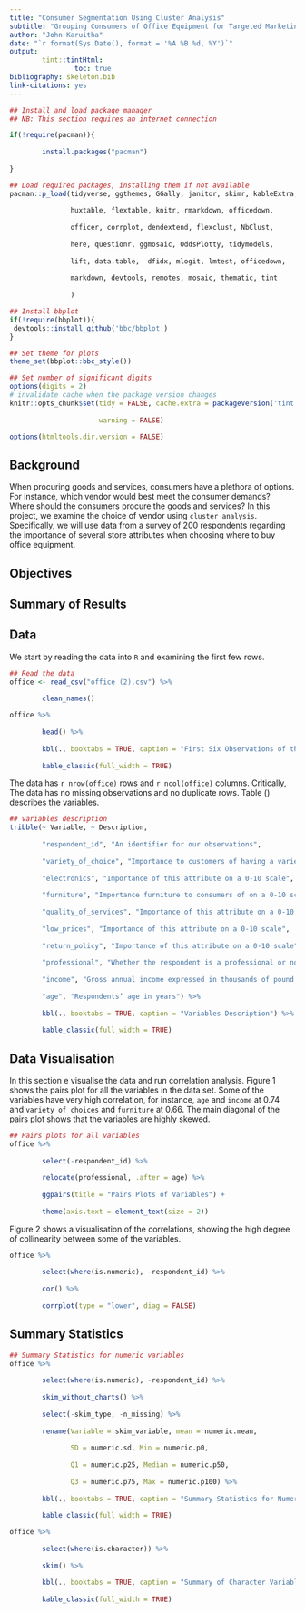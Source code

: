 ```yaml
---
title: "Consumer Segmentation Using Cluster Analysis"
subtitle: "Grouping Consumers of Office Equipment for Targeted Marketing"
author: "John Karuitha"
date: "`r format(Sys.Date(), format = '%A %B %d, %Y')`"
output: 
        tint::tintHtml:
                toc: true
bibliography: skeleton.bib
link-citations: yes
---
```


```r
## Install and load package manager
## NB: This section requires an internet connection

if(!require(pacman)){
        
        install.packages("pacman")
        
}

## Load required packages, installing them if not available
pacman::p_load(tidyverse, ggthemes, GGally, janitor, skimr, kableExtra, 
               
               huxtable, flextable, knitr, rmarkdown, officedown, 
               
               officer, corrplot, dendextend, flexclust, NbClust,
               
               here, questionr, ggmosaic, OddsPlotty, tidymodels,
               
               lift, data.table,  dfidx, mlogit, lmtest, officedown,
               
               markdown, devtools, remotes, mosaic, thematic, tint
               
               )

## Install bbplot
if(!require(bbplot)){
 devtools::install_github('bbc/bbplot')       
}

## Set theme for plots
theme_set(bbplot::bbc_style())

## Set number of significant digits
options(digits = 2)
# invalidate cache when the package version changes
knitr::opts_chunk$set(tidy = FALSE, cache.extra = packageVersion('tint'), message = FALSE,
                      
                      warning = FALSE)

options(htmltools.dir.version = FALSE)
```

## Background

When procuring goods and services, consumers have a plethora of options. For instance, which vendor would best meet the consumer demands? Where should the consumers procure the goods and services? In this project, we examine the choice of vendor using `cluster analysis`. Specifically, we will use data from a survey of 200 respondents regarding the importance of several store attributes when choosing where to buy office equipment.

## Objectives 


## Summary of Results


## Data

We start by reading the data into `R` and examining the first few rows.  

```r
## Read the data
office <- read_csv("office (2).csv") %>% 
        
        clean_names()

```

```r
office %>% 
        
        head() %>% 
        
        kbl(., booktabs = TRUE, caption = "First Six Observations of the Data") %>% 
        
        kable_classic(full_width = TRUE)
```


The data has `r nrow(office)` rows and `r ncol(office)` columns. Critically, The data has no missing observations and no duplicate rows. Table () describes the variables. 

```r
## variables description
tribble(~ Variable, ~ Description,
        
        "respondent_id", "An identifier for our observations",
        
        "variety_of_choice", "Importance to customers of having a variety of choice in a store on a 0-10 scale",
        
        "electronics", "Importance of this attribute on a 0-10 scale",
        
        "furniture", "Importance furniture to consumers of on a 0-10 scale",
        
        "quality_of_services", "Importance of this attribute on a 0-10 scale",
        
        "low_prices", "Importance of this attribute on a 0-10 scale",
        
        "return_policy", "Importance of this attribute on a 0-10 scale",
        
        "professional", "Whether the respondent is a professional or not (e.g., student)", 
        
        "income", "Gross annual income expressed in thousands of pound sterling",
        
        "age", "Respondents’ age in years") %>% 
        
        kbl(., booktabs = TRUE, caption = "Variables Description") %>% 
        
        kable_classic(full_width = TRUE)
```


## Data Visualisation

In this section e visualise the data and run correlation analysis. Figure 1 shows the pairs plot for all the variables in the data set. Some of the variables have very high correlation, for instance, `age` and `income` at 0.74 and `variety of choices` and `furniture` at 0.66. The main diagonal of the pairs plot shows that the variables are highly skewed. 

```r
## Pairs plots for all variables
office %>% 
        
        select(-respondent_id) %>% 
        
        relocate(professional, .after = age) %>% 
        
        ggpairs(title = "Pairs Plots of Variables") + 
        
        theme(axis.text = element_text(size = 2))
```

Figure 2 shows a visualisation of the correlations, showing the high degree of collinearity between some of the variables. 

```r
office %>% 
        
        select(where(is.numeric), -respondent_id) %>% 
        
        cor() %>% 
        
        corrplot(type = "lower", diag = FALSE)
```

## Summary Statistics

```r
## Summary Statistics for numeric variables
office %>% 
        
        select(where(is.numeric), -respondent_id) %>% 
        
        skim_without_charts() %>% 
        
        select(-skim_type, -n_missing) %>% 
        
        rename(Variable = skim_variable, mean = numeric.mean,
               
               SD = numeric.sd, Min = numeric.p0,
               
               Q1 = numeric.p25, Median = numeric.p50, 
               
               Q3 = numeric.p75, Max = numeric.p100) %>% 
        
        kbl(., booktabs = TRUE, caption = "Summary Statistics for Numeric Variables") %>% 
        
        kable_classic(full_width = TRUE)
```


```r
office %>% 
        
        select(where(is.character)) %>% 
        
        skim() %>% 
        
        kbl(., booktabs = TRUE, caption = "Summary of Character Variables") %>% 
        
        kable_classic(full_width = TRUE)
```

